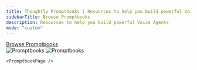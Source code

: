 ```yaml
---
title: Thoughtly Promptbooks | Resources to help you build powerful Voice Agents
sidebarTitle: Browse Promptbooks
description: Resources to help you build powerful Voice Agents
mode: "custom"
---
```



<div className='px-4 mx-auto max-w-8xl lg:px-8'>
	<div className="max-w-fit">
		<a 
			href="/promptbooks"
			className="py-8 inline-flex items-center gap-x-2 transition-transform transform hover:scale-105 origin-left"
		>
			<Icon icon="arrow-left" iconType="light" size={16} />
			<span className="text-primary font-medium">
				Browse Promptbooks
			</span>
		</a>
	</div>
	<div className='w-[150px] pointer-events-none cursor-default'>
		<img className="block dark:hidden" src="/images/misc/promptbooks-light.png" alt="Promptbooks" />
		<img className="hidden dark:block" src="/images/misc/promptbooks-dark.png" alt="Promptbooks" />
	</div>

	<PromptbookPage />
	
</div>

<CustomFooter />

